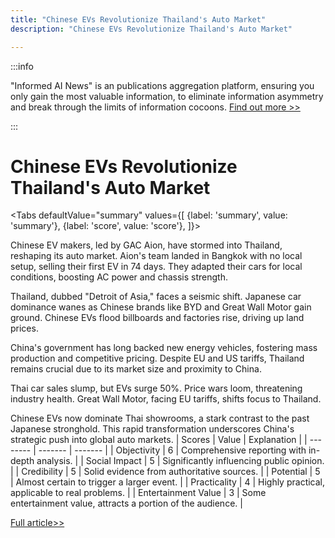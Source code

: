 ```yaml
---
title: "Chinese EVs Revolutionize Thailand's Auto Market"
description: "Chinese EVs Revolutionize Thailand's Auto Market"

---
```



:::info

"Informed AI News" is an publications aggregation platform, ensuring you only gain the most valuable information, to eliminate information asymmetry and break through the limits of information cocoons.  [Find out more >>](/)

:::

# Chinese EVs Revolutionize Thailand's Auto Market


<Tabs
	defaultValue="summary"
	values={[
	{label: 'summary', value: 'summary'},
	{label: 'score', value: 'score'},
]}>
<TabItem value="summary">


Chinese EV makers, led by GAC Aion, have stormed into Thailand, reshaping its auto market. Aion's team landed in Bangkok with no local setup, selling their first EV in 74 days. They adapted their cars for local conditions, boosting AC power and chassis strength.

Thailand, dubbed "Detroit of Asia," faces a seismic shift. Japanese car dominance wanes as Chinese brands like BYD and Great Wall Motor gain ground. Chinese EVs flood billboards and factories rise, driving up land prices.

China's government has long backed new energy vehicles, fostering mass production and competitive pricing. Despite EU and US tariffs, Thailand remains crucial due to its market size and proximity to China.

Thai car sales slump, but EVs surge 50%. Price wars loom, threatening industry health. Great Wall Motor, facing EU tariffs, shifts focus to Thailand.

Chinese EVs now dominate Thai showrooms, a stark contrast to the past Japanese stronghold. This rapid transformation underscores China's strategic push into global auto markets.
</TabItem>
<TabItem value="score">
	| Scores     | Value   | Explanation |
	| -------- | ------- | ------- |
	| Objectivity  | 6    | Comprehensive reporting with in-depth analysis.    |
	| Social Impact | 5     | Significantly influencing public opinion.    |
	| Credibility    | 5    | Solid evidence from authoritative sources.    |
	| Potential    | 5    | Almost certain to trigger a larger event.    |
	| Practicality    | 4    | Highly practical, applicable to real problems.    |
	| Entertainment Value    | 3    | Some entertainment value, attracts a portion of the audience.    |
</TabItem>
</Tabs>

[Full article>>](https://www.nytimes.com/2024/07/30/business/chinese-electric-vehicles-thailand.html)
